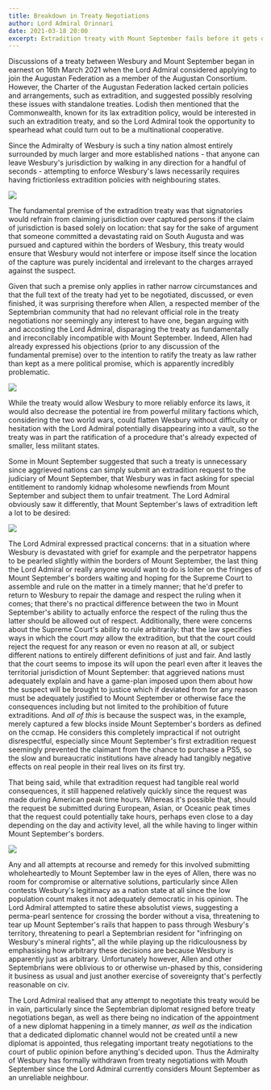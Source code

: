 ```yaml
---
title: Breakdown in Treaty Negotiations
author: Lord Admiral Orinnari
date: 2021-03-18 20:00
excerpt: Extradition treaty with Mount September fails before it gets off the ground.
---
```

Discussions of a treaty between Wesbury and Mount September began in earnest on
16th March 2021 when the Lord Admiral considered applying to join the Augustan
Federation as a member of the Augustan Consortium. However, the Charter of the
Augustan Federation lacked certain policies and arrangements, such as
extradition, and suggested possibly resolving these issues with standalone
treaties. Lodish then mentioned that the Commonwealth, known for its lax
extradition policy, would be interested in such an extradition treaty, and so
the Lord Admiral took the opportunity to spearhead what could turn out to be a
multinational cooperative.

Since the Admiralty of Wesbury is such a tiny nation almost entirely surrounded
by much larger and more established nations - that anyone can leave Wesbury's
jurisdiction by walking in any direction for a handful of seconds - attempting
to enforce Wesbury's laws necessarily requires having frictionless extradition
policies with neighbouring states.

![](/Wesbury/uploads/wesbury_relative_size.png)

The fundamental premise of the extradition treaty was that signatories would
refrain from claiming jurisdiction over captured persons if the claim of
jurisdiction is based solely on location: that say for the sake of argument that
someone committed a devastating raid on South Augusta and was pursued and
captured within the borders of Wesbury, this treaty would ensure that Wesbury
would not interfere or impose itself since the location of the capture was
purely incidental and irrelevant to the charges arrayed against the suspect.

Given that such a premise only applies in rather narrow circumstances and that
the full text of the treaty had yet to be negotiated, discussed, or even
finished, it was surprising therefore when Allen, a respected member of the
Septembrian community that had no relevant official role in the treaty
negotiations nor seemingly any interest to have one, began arguing with and
accosting the Lord Admiral, disparaging the treaty as fundamentally and
irreconcilably incompatible with Mount September. Indeed, Allen had already
expressed his objections (prior to any discussion of the fundamental premise)
over to the intention to ratify the treaty as law rather than kept as a mere
political promise, which is apparently incredibly problematic.

![](/Wesbury/uploads/alleny_treaty_obstinacy.png)

While the treaty would allow Wesbury to more reliably enforce its laws, it would
also decrease the potential ire from powerful military factions which,
considering the two world wars, could flatten Wesbury without difficulty or
hesitation with the Lord Admiral potentially disappearing into a vault, so the
treaty was in part the ratification of a procedure that's already expected of
smaller, less militant states.

Some in Mount September suggested that such a treaty is unnecessary since
aggrieved nations can simply submit an extradition request to the judiciary of
Mount September, that Wesbury was in fact asking for special entitlement to
randomly kidnap wholesome newfiends from Mount September and subject them to
unfair treatment. The Lord Admiral obviously saw it differently, that Mount
September's laws of extradition left a lot to be desired:

[![](/Wesbury/uploads/mount_september_extradition_law.png)](https://docs.google.com/document/d/1F-fg1JJw1emH2S1DsMrBWgr4AAUgap0ccQPfkdqKhFo/edit)

The Lord Admiral expressed practical concerns: that in a situation where Wesbury
is devastated with grief for example and the perpetrator happens to be pearled
slightly within the borders of Mount September, the last thing the Lord Admiral
or really anyone would want to do is loiter on the fringes of Mount September's
borders waiting and hoping for the Supreme Court to assemble and rule on the
matter in a timely manner; that he'd prefer to return to Wesbury to repair the
damage and respect the ruling when it comes; that there's no practical
difference between the two in Mount September's ability to actually enforce the
respect of the ruling thus the latter should be allowed out of respect.
Additionally, there were concerns about the Supreme Court's ability to rule
arbitrarily: that the law specifies ways in which the court *may* allow the
extradition, but that the court could reject the request for any reason or even
no reason at all, or subject different nations to entirely different definitions
of just and fair. And lastly that the court seems to impose its will upon the
pearl even after it leaves the territorial jurisdiction of Mount September: that
aggrieved nations must adequately explain and have a game-plan imposed upon them
about how the suspect will be brought to justice which if deviated from for any
reason must be adequately justified to Mount September or otherwise face the
consequences including but not limited to the prohibition of future
extraditions. And *all of this* is because the suspect was, in the example,
merely captured a few blocks inside Mount September's borders as defined on the
ccmap. He considers this completely impractical if not outright disrespectful,
especially since Mount September's first extradition request seemingly prevented
the claimant from the chance to purchase a PS5, so the slow and bureaucratic
institutions have already had tangibly negative effects on real people in their
real lives on its first try.

That being said, while that extradition request had tangible real world
consequences, it still happened relatively quickly since the request was made
during American peak time hours. Whereas it's possible that, should the request
be submitted during European, Asian, or Oceanic peak times that the request
could potentially take hours, perhaps even close to a day depending on the day
and activity level, all the while having to linger within Mount September's
borders.

![](/Wesbury/uploads/can_i_haz_pearl.png)

Any and all attempts at recourse and remedy for this involved submitting
wholeheartedly to Mount September law in the eyes of Allen, there was no room
for compromise or alternative solutions, particularly since Allen contests
Wesbury's legitimacy as a nation state at all since the low population count
makes it not adequately democratic in his opinion. The Lord Admiral attempted to
satire these absolutist views, suggesting a perma-pearl sentence for crossing
the border without a visa, threatening to tear up Mount September's rails that
happen to pass through Wesbury's territory, threatening to pearl a Septembrian
resident for "infringing on Wesbury's mineral rights", all the while playing up
the ridiculousness by emphasising how arbitrary these decisions are because
Wesbury is apparently just as arbitrary. Unfortunately however, Allen and other
Septembrians were oblivious to or otherwise un-phased by this, considering it
business as usual and just another exercise of sovereignty that's perfectly
reasonable on civ.

The Lord Admiral realised that any attempt to negotiate this treaty would be in
vain, particularly since the Septembrian diplomat resigned before treaty
negotiations began, as well as there being no indication of the appointment of a
new diplomat happening in a timely manner, *as well as* the indication that a
dedicated diplomatic channel would not be created until a new diplomat is
appointed, thus relegating important treaty negotiations to the court of public
opinion before anything's decided upon. Thus the Admiralty of Wesbury has
formally withdrawn from treaty negotiations with Mouth September since the Lord
Admiral currently considers Mount September as an unreliable neighbour.
